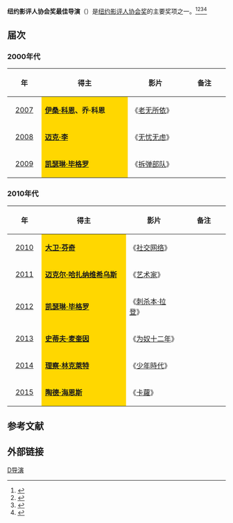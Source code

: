 '''纽约影评人协会奖最佳导演'''（{{lang-en|'''New York Film Critics Circle Award for Best Director'''}}）是[[纽约影评人协会|纽约影评人协会奖]]的主要奖项之一。<ref>{{cite web |url=http://ent.163.com/12/1205/07/8HUMT62200032DGD.html |title=纽约影评人协会三项大奖颁给《刺杀本·拉丹》 |accessdate=2012 |publisher=网易 |work= |language=zh-hans |archive-url=https://web.archive.org/web/20140329110641/http://ent.163.com/12/1205/07/8HUMT62200032DGD.html |archive-date=2014-03-29 |dead-url=yes }}</ref><ref>{{cite web|url=http://www.yangtse.com/system/2013/12/04/019511598.shtml|title=第79届纽约影评人协会奖揭晓 《美国骗局》称雄|accessdate=2013|publisher=扬子晚报网|work=|language=zh-hans|deadurl=yes|archiveurl=https://web.archive.org/web/20160305025112/http://www.yangtse.com/system/2013/12/04/019511598.shtml|archivedate=2016-03-05}}</ref><ref>{{cite web |url=http://ent.ifeng.com/movie/news/occident/detail_2013_12/04/31781541_0.shtml |title=《美国骗局》夺纽约影评人奖 《十二年》获最佳导演 |accessdate=2013 |publisher=凤凰网 |work= |language=zh-hans |archive-date=2020-03-03 |archive-url=https://web.archive.org/web/20200303192639/http://ent.ifeng.com/movie/news/occident/detail_2013_12/04/31781541_0.shtml |dead-url=no }}</ref><ref>{{cite web |url=http://ent.sina.com.cn/m/f/2009-12-15/08382810597.shtml |title=纽约影评人协会奖：《拆弹部队》继续驰骋(图) |accessdate=2009 |publisher=新浪网 |work= |language=zh-hans |archive-date=2019-06-03 |archive-url=https://web.archive.org/web/20190603151132/http://ent.sina.com.cn/m/f/2009-12-15/08382810597.shtml |dead-url=no }}</ref>

== 届次 ==
=== 2000年代 ===
{| class="wikitable" width="95%" cellpadding="5"
|-
!width="100"|年
!width="450"|得主
!width="250"|影片
!width="200"|备注
|-
|style="text-align:center;"| [[2007年纽约影评人协会奖|2007]] || style="background:#FFD700;" | '''[[伊桑·科恩|伊桑·科恩]]、乔·科恩''' || 《[[老无所依|老无所依]]》 ||  
|-
|style="text-align:center;"| [[2008年纽约影评人协会奖|2008]] ||  style="background:#FFD700;" | '''[[迈克·李|迈克·李]]''' || 《[[无忧无虑|无忧无虑]]》 || 
|-
|style="text-align:center;"| [[2009年纽约影评人协会奖|2009]] ||  style="background:#FFD700;" |'''[[凯瑟琳·毕格罗|凯瑟琳·毕格罗]]''' || 《[[拆弹部队|拆弹部队]]》 ||  
|}

=== 2010年代 ===
{| class="wikitable" width="95%" cellpadding="5"
|-
!width="100"|年
!width="450"|得主
!width="250"|影片
!width="200"|备注
|-
|style="text-align:center;"| [[2010年纽约影评人协会奖|2010]] ||  style="background:#FFD700;" | '''[[大卫·芬奇|大卫·芬奇]]''' ||《[[社群網戰|社交网络]]》  ||  
|-
|style="text-align:center;"| [[2011年纽约影评人协会奖|2011]] ||  style="background:#FFD700;" | '''[[迈克尔·哈扎纳维希乌斯|迈克尔·哈扎纳维希乌斯]]''' || 《[[艺术家_(电影)|艺术家]]》 ||  
|-
|style="text-align:center;"| [[2012年纽约影评人协会奖|2012]] ||  style="background:#FFD700;" | '''[[凯瑟琳·毕格罗|凯瑟琳·毕格罗]]'''|| 《[[刺杀本·拉登|刺杀本·拉登]]》 || 
|-
|style="text-align:center;"| [[2013年纽约影评人协会奖|2013]] || style="background:#FFD700;" | '''[[史蒂夫·麦奎因|史蒂夫·麦奎因]]'''||  《[[为奴十二年|为奴十二年]]》 ||  
|-
|style="text-align:center;"| [[2014年纽约影评人协会奖|2014]] || style="background:#FFD700;" | '''[[理察·林克萊特|理察·林克萊特]]'''||  《[[少年時代|少年時代]]》 ||  
|-
|style="text-align:center;"| [[2015年纽约影评人协会奖|2015]] || style="background:#FFD700;" | '''[[陶德·海恩斯|陶德·海恩斯]]'''||  《[[卡蘿_(電影)|卡蘿]]》 ||  
|}

==参考文献==
{{reflist}}

== 外部链接 ==
{{纽约影评人协会奖}}
{{纽约影评人协会奖最佳导演}}
[[Category:纽约影评人协会奖|D导演]]